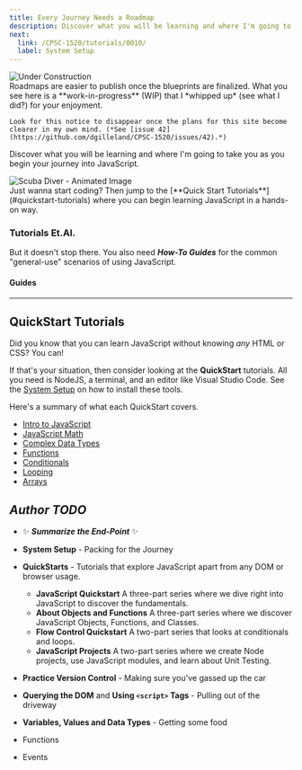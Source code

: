 ```yaml
---
title: Every Journey Needs a Roadmap
description: Discover what you will be learning and where I'm going to take you as you start your journey into JavaScript.
next:
  link: /CPSC-1520/tutorials/0010/
  label: System Setup
---
```



<Image src={tbd} alt="Under Construction" class="float-end ml-3 w-40" />
<Aside title="Work-In-Progress (WIP)" type="caution">
    Roadmaps are easier to publish once the blueprints are finalized. What you see here is a **work-in-progress** (WIP) that I *whipped up* (see what I did?) for your enjoyment.
    
    Look for this notice to disappear once the plans for this site become clearer in my own mind. (*See [issue 42](https://github.com/dgilleland/CPSC-1520/issues/42).*)
</Aside>

Discover what you will be learning and where I'm going to take you as you begin your journey into JavaScript.

<Image src={scuba} alt="Scuba Diver - Animated Image" class="rounded-full float-end ml-3" />

<Aside title="Dive In" type="note">
    Just wanna start coding? Then jump to the [**Quick Start Tutorials**](#quickstart-tutorials) where you can begin learning JavaScript in a hands-on way.
</Aside>

### Tutorials Et.Al.


<Tutorials />

But it doesn't stop there. You also need ***How-To Guides*** for the common "general-use" scenarios of using JavaScript.

#### Guides


<HowTo />


----

## QuickStart Tutorials

Did you know that you can learn JavaScript without knowing *any* HTML or CSS? You can!

If that's your situation, then consider looking at the **QuickStart** tutorials. All you need is NodeJS, a terminal, and an editor like Visual Studio Code. See the [System Setup](/CPSC-1520/tutorials/0010/) on how to install these tools.

Here's a summary of what each QuickStart covers.

- [Intro to JavaScript]()
- [JavaScript Math]()
- [Complex Data Types]()
- [Functions]()
- [Conditionals]()
- [Looping]()
- [Arrays]()


<QuickStart />


## *Author TODO*

- ✨ ***Summarize the End-Point*** ✨

- **System Setup** - Packing for the Journey
- **QuickStarts** - Tutorials that explore JavaScript apart from any DOM or browser usage.
  - **JavaScript Quickstart** A three-part series where we dive right into JavaScript to discover the fundamentals.
  - **About Objects and Functions** A three-part series where we discover JavaScript Objects, Functions, and Classes.
  - **Flow Control Quickstart** A two-part series that looks at conditionals and loops.
  - **JavaScript Projects** A two-part series where we create Node projects, use JavaScript modules, and learn about Unit Testing.
- **Practice Version Control** - Making sure you've gassed up the car
- **Querying the DOM** and **Using `<script>` Tags** - Pulling out of the driveway
- **Variables, Values and Data Types** - Getting some food

- Functions
- Events
